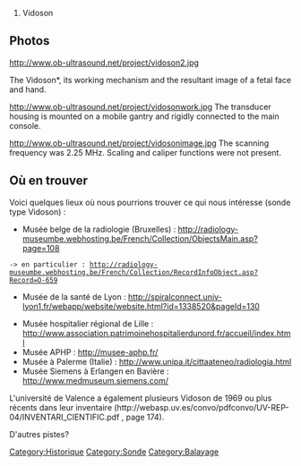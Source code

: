 # Vidoson

[[Category:Historique]]
[[Category:Sonde]]
[[Category:Balayage]]

== Photos ==

http://www.ob-ultrasound.net/project/vidoson2.jpg

The Vidoson*, its working mechanism and the resultant image of a fetal face and hand.

http://www.ob-ultrasound.net/project/vidosonwork.jpg
The transducer housing is mounted on a mobile gantry and rigidly connected to the main console.

http://www.ob-ultrasound.net/project/vidosonimage.jpg
The scanning frequency was 2.25 MHz. Scaling and caliper functions were not present.

== Où en trouver ==

Voici quelques lieux où nous pourrions trouver ce qui nous intéresse (sonde type Vidoson) :

* Musée belge de la radiologie (Bruxelles) : http://radiology-museumbe.webhosting.be/French/Collection/ObjectsMain.asp?page=108
 -> en particulier : http://radiology-museumbe.webhosting.be/French/Collection/RecordInfoObject.asp?Record=O-659

* Musée de la santé de Lyon : http://spiralconnect.univ-lyon1.fr/webapp/website/website.html?id=1338520&pageId=130

* Musée hospitalier régional de Lille : http://www.association.patrimoinehospitalierdunord.fr/accueil/index.html
* Musée APHP : http://musee-aphp.fr/
* Musée à Palerme (Italie) : http://www.unipa.it/cittaateneo/radiologia.html
* Musée Siemens à Erlangen en Bavière : http://www.medmuseum.siemens.com/

L'université de Valence a également plusieurs Vidoson de 1969 ou plus récents dans leur inventaire (http://webasp.uv.es/convo/pdfconvo/UV-REP-04/INVENTARI_CIENTIFIC.pdf , page 174).

D'autres pistes?